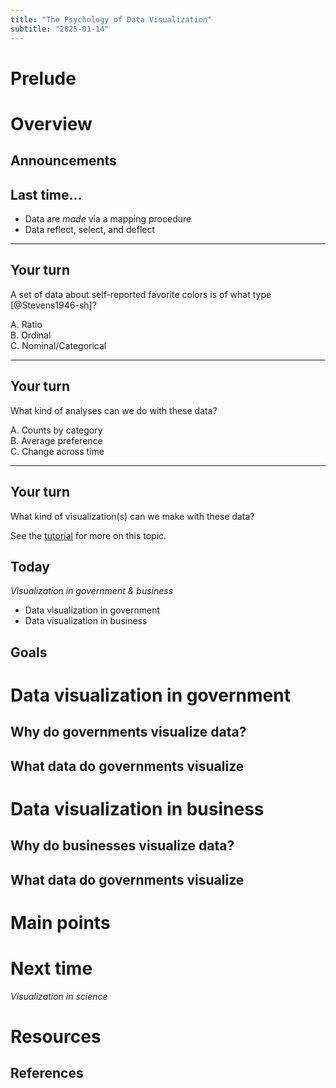 ```yaml
---
title: "The Psychology of Data Visualization"
subtitle: "2025-01-14"
---
```


# Prelude

# Overview

## Announcements

## Last time...

- Data are *made* via a mapping procedure
- Data reflect, select, and deflect

---

::: {.callout-important}
## Your turn
A set of data about self-reported favorite colors is of what type [@Stevens1946-sh]?

A. Ratio</br>
B. Ordinal</br>
C. Nominal/Categorical
:::

---

::: {.callout-important}
## Your turn
What kind of analyses can we do with these data?

A. Counts by category</br>
B. Average preference</br>
C. Change across time
:::

---

::: {.callout-important}
## Your turn
What kind of visualization(s) can we make with these data?

See the [tutorial](../tutorials/tutorial-making-data.qmd#nominal-data) for more on this topic.
:::

## Today

*Visualization in government & business*

- Data visualization in government
- Data visualization in business

## Goals

# Data visualization in government

## Why do governments visualize data?

## What data do governments visualize

# Data visualization in business

## Why do businesses visualize data?

## What data do governments visualize

# Main points

# Next time

*Visualization in science*

# Resources

## References
